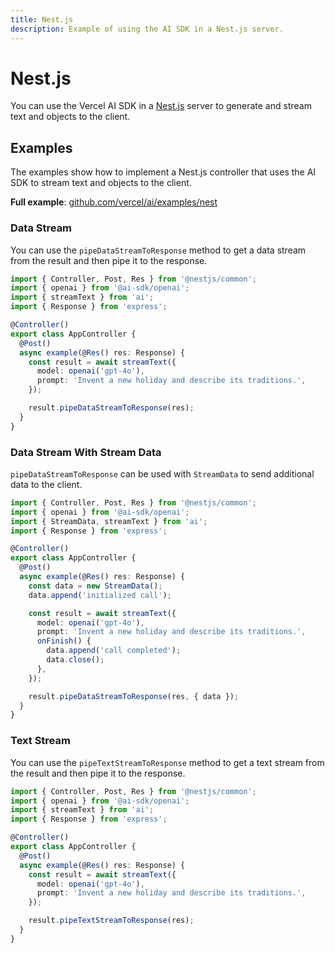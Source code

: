 ```yaml
---
title: Nest.js
description: Example of using the AI SDK in a Nest.js server.
---
```


# Nest.js

You can use the Vercel AI SDK in a [Nest.js](https://nestjs.com/) server to generate and stream text and objects to the client.

## Examples

The examples show how to implement a Nest.js controller that uses the AI SDK to stream text and objects to the client.

**Full example**: [github.com/vercel/ai/examples/nest](https://github.com/vercel/ai/tree/main/examples/nest)

### Data Stream

You can use the `pipeDataStreamToResponse` method to get a data stream from the result and then pipe it to the response.

```ts filename='app.controller.ts'
import { Controller, Post, Res } from '@nestjs/common';
import { openai } from '@ai-sdk/openai';
import { streamText } from 'ai';
import { Response } from 'express';

@Controller()
export class AppController {
  @Post()
  async example(@Res() res: Response) {
    const result = await streamText({
      model: openai('gpt-4o'),
      prompt: 'Invent a new holiday and describe its traditions.',
    });

    result.pipeDataStreamToResponse(res);
  }
}
```

### Data Stream With Stream Data

`pipeDataStreamToResponse` can be used with `StreamData` to send additional data to the client.

```ts filename='app.controller.ts' highlight="10-11,16-19,22"
import { Controller, Post, Res } from '@nestjs/common';
import { openai } from '@ai-sdk/openai';
import { StreamData, streamText } from 'ai';
import { Response } from 'express';

@Controller()
export class AppController {
  @Post()
  async example(@Res() res: Response) {
    const data = new StreamData();
    data.append('initialized call');

    const result = await streamText({
      model: openai('gpt-4o'),
      prompt: 'Invent a new holiday and describe its traditions.',
      onFinish() {
        data.append('call completed');
        data.close();
      },
    });

    result.pipeDataStreamToResponse(res, { data });
  }
}
```

### Text Stream

You can use the `pipeTextStreamToResponse` method to get a text stream from the result and then pipe it to the response.

```ts filename='app.controller.ts' highlight="15"
import { Controller, Post, Res } from '@nestjs/common';
import { openai } from '@ai-sdk/openai';
import { streamText } from 'ai';
import { Response } from 'express';

@Controller()
export class AppController {
  @Post()
  async example(@Res() res: Response) {
    const result = await streamText({
      model: openai('gpt-4o'),
      prompt: 'Invent a new holiday and describe its traditions.',
    });

    result.pipeTextStreamToResponse(res);
  }
}
```
